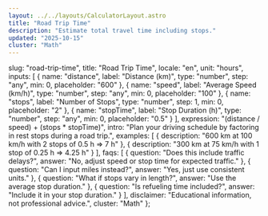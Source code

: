 ```yaml
---
layout: ../../layouts/CalculatorLayout.astro
title: "Road Trip Time"
description: "Estimate total travel time including stops."
updated: "2025-10-15"
cluster: "Math"
---
```



  slug: "road-trip-time",
  title: "Road Trip Time",
  locale: "en",
  unit: "hours",
  inputs: [
    { name: "distance", label: "Distance (km)", type: "number", step: "any", min: 0, placeholder: "600" },
    { name: "speed", label: "Average Speed (km/h)", type: "number", step: "any", min: 0, placeholder: "100" },
    { name: "stops", label: "Number of Stops", type: "number", step: 1, min: 0, placeholder: "2" },
    { name: "stopTime", label: "Stop Duration (h)", type: "number", step: "any", min: 0, placeholder: "0.5" }
  ],
  expression: "(distance / speed) + (stops * stopTime)",
  intro: "Plan your driving schedule by factoring in rest stops during a road trip.",
  examples: [
    { description: "600 km at 100 km/h with 2 stops of 0.5 h ⇒ 7 h" },
    { description: "300 km at 75 km/h with 1 stop of 0.25 h ⇒ 4.25 h" }
  ],
  faqs: [
    { question: "Does this include traffic delays?", answer: "No, adjust speed or stop time for expected traffic." },
    { question: "Can I input miles instead?", answer: "Yes, just use consistent units." },
    { question: "What if stops vary in length?", answer: "Use the average stop duration." },
    { question: "Is refueling time included?", answer: "Include it in your stop duration." }
  ],
  disclaimer: "Educational information, not professional advice.",
  cluster: "Math"
};

<Calculator schema={schema} />

